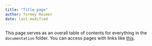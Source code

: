 ```yaml
---
title: "Title page"
author: Tormey Reimer
date: last-modified
---
```


This page serves as an overall table of contents for everything in the `documentation` folder. You can access pages with links like [this](documentation/page_1.html).
